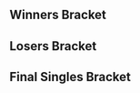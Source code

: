 {{DISPLAYTITLE:Clutch City Clash: ''Melee'' Singles Bracket}}{{SetGame|melee}}
{{tabs static
|name1=Overview
|link1=Clutch City Clash/1/Melee
|name2=Singles Pools
|link2=Clutch City Clash/1/Melee/Singles Pools
|name3=Singles Bracket
|link3=Clutch City Clash/1/Melee/Singles Bracket
|name4=Doubles Bracket
|link4=Clutch City Clash/1/Melee/Doubles Bracket
|This=3
}}

==Winners Bracket==
{{32DEWBracketA
|tourneylink=Clutch City Clash/1/Melee
|tourneyname=Clutch City Clash
|column-width=160

|r1m1p1=Mango |r1m1p1flag=us |r1m1p1score=2 |r1m1win=1
|r1m1p2=WaterlessFishie |r1m1p2flag=us |r1m1p2score=0

|r1m2p1=Tirno |r1m2p1flag=us |r1m2p1score=2 |r1m2win=1
|r1m2p2=ALP |r1m2p2flag=us |r1m2p2score=0
|r1m2p1char1=falco |r1m2p2char1=fox |r1m2p1stock1=2 |r1m2p2stock1=0 |r1m2win1=1 |r1m2stage1=Dream Land
|r1m2p1char2=falco |r1m2p2char2=fox |r1m2p1stock2=2 |r1m2p2stock2=0 |r1m2win2=1 |r1m2stage2=Pokémon Stadium
|r1m2date=August 7, 2016
|r1m2finished=
|r1m2details={{BracketMatchDetails
|preview= 
|lrthread=
|interview=
|recap=
|comment=
|vod=https://youtu.be/PN8F_s3WEl8
}}

|r1m3p1=The Moon |r1m3p1flag=us |r1m3p1score=2 |r1m3win=1
|r1m3p2=Jonjon |r1m3p2flag=us |r1m3p2score=0
|r1m4p1=MikeHaze |r1m4p1flag=us |r1m4p1score=2 |r1m4win=1
|r1m4p2=Aero |r1m4p2flag=us |r1m4p2score=0
|r1m5p1=Lucky |r1m5p1flag=us |r1m5p1score=2 |r1m5win=1
|r1m5p2=Citrus |r1m5p2flag=us |r1m5p2score=0
|r1m6p1=Arc |r1m6p1flag=us |r1m6p1score=2 |r1m6win=1
|r1m6p2=Thoraxe |r1m6p2flag=us |r1m6p2score=0
|r1m7p1=SFAT |r1m7p1flag=us |r1m7p1score=2 |r1m7win=1
|r1m7p2=Skeith |r1m7p2flag=us |r1m7p2score=0
|r1m8p1=Mojo |r1m8p1flag=us |r1m8p1score=2 |r1m8win=1
|r1m8p2=Nerin |r1m8p2flag=us |r1m8p2score=0

|r1m9p1=Mew2King |r1m9p1flag=us |r1m9p1score=2 |r1m9win=1
|r1m9p2=SkillJKfalco |r1m9p2flag=us |r1m9p2score=0
|r1m10p1=Jake13 |r1m10p1flag=us |r1m10p1score=2 |r1m10win=1
|r1m10p2=Dai |r1m10p2flag=us |r1m10p2score=1
|r1m11p1=Ice |r1m11p1flag=de |r1m11p1score=2 |r1m11win=1
|r1m11p2=Tuesday |r1m11p2flag=us |r1m11p2score=0
|r1m12p1=DJ Nintendo |r1m12p1flag=us |r1m12p1score=2 |r1m12win=1
|r1m12p2=Ginta |r1m12p2flag=us |r1m12p2score=0
|r1m13p1=Westballz |r1m13p1flag=us |r1m13p1score=2 |r1m13win=1
|r1m13p2=Armand |r1m13p2flag=us |r1m13p2score=0
|r1m14p1=MT |r1m14p1flag=us |r1m14p1score=2 |r1m14win=1
|r1m14p2=Trademark |r1m14p2flag=us |r1m14p2score=0
|r1m15p1=S2J |r1m15p1flag=us |r1m15p1score=2 |r1m15win=1
|r1m15p2=LK |r1m15p2flag=pr |r1m15p2score=0
|r1m16p1=HomeMadeWaffles |r1m16p1flag=us |r1m16p1score=2 |r1m16win=1
|r1m16p2=Strawhat |r1m16p2flag=us |r1m16p2score=0

|r2m1p1=Mango |r2m1p1flag=us |r2m1p1score=2 |r2m1win=1
|r2m1p2=Tirno |r2m1p2flag=us |r2m1p2score=0

|r2m2p1=The Moon |r2m2p1flag=us |r2m2p1score=2 |r2m2win=1
|r2m2p2=MikeHaze |r2m2p2flag=us |r2m2p2score=1
|r2m2p1char1=marth |r2m2p2char1=fox |r2m2p1stock1=0 |r2m2p2stock1=3 |r2m2win1=2 |r2m2stage1=Battlefield
|r2m2p1char2=marth |r2m2p2char2=fox |r2m2p1stock2=2 |r2m2p2stock2=0 |r2m2win2=1 |r2m2stage2=Yoshi's Story
|r2m2p1char3=marth |r2m2p2char3=fox |r2m2p1stock3=1 |r2m2p2stock3=0 |r2m2win3=1 |r2m2stage3=Pokémon Stadium
|r2m2date=August 7, 2016
|r2m2finished=
|r2m2details={{BracketMatchDetails
|preview= 
|lrthread=
|interview=
|recap=
|comment=
|vod=https://youtu.be/yW5Il8IrBXg
}}

|r2m3p1=Lucky |r2m3p1flag=us |r2m3p1score=2
|r2m3p2=Arc |r2m3p2flag=us |r2m3p2score=0
|r2m3win=1
|r2m3p1char1=fox |r2m3p2char1=marth |r2m3p1stock1=2 |r2m3p2stock1=0 |r2m3win1=1 |r2m3stage1=Battlefield
|r2m3p1char2=fox |r2m3p2char2=marth |r2m3p1stock2=2 |r2m3p2stock2=0 |r2m3win2=1 |r2m3stage2=Yoshi's Story
|r2m3date=August 7, 2016
|r2m3finished=
|r2m3details={{BracketMatchDetails
|preview= 
|lrthread=
|interview=
|recap=
|comment=
|vod=https://youtu.be/OWUvCT_Lz1Y
}}

|r2m4p1=SFAT |r2m4p1flag=us |r2m4p1score=2
|r2m4p2=Mojo |r2m4p2flag=us |r2m4p2score=0
|r2m4win=1
|r2m4p1char1=fox |r2m4p2char1=fox |r2m4p1stock1=1 |r2m4p2stock1=0 |r2m4win1=1 |r2m4stage1=Fountain of Dreams
|r2m4p1char2=fox |r2m4p2char2=fox |r2m4p1stock2=2 |r2m4p2stock2=0 |r2m4win2=1 |r2m4stage2=Battlefield
|r2m4date=August 7, 2016
|r2m4finished=
|r2m4details={{BracketMatchDetails
|preview= 
|lrthread=
|interview=
|recap=
|comment=
|vod=https://youtu.be/WCnCoqhgXhI
}}

|r2m5p1=Mew2King |r2m5p1flag=us |r2m5p1score=2 |r2m5win=1
|r2m5p2=Jake13 |r2m5p2flag=us |r2m5p2score=0

|r2m6p1=Ice |r2m6p1flag=de |r2m6p1score=2 |r2m6win=1
|r2m6p2=DJ Nintendo |r2m6p2flag=us |r2m6p2score=1
|r2m6p1char1=fox |r2m6p2char1=fox |r2m6p1stock1=1 |r2m6p2stock1=0 |r2m6win1=1 |r2m6stage1=Battlefield
|r2m6p1char2=fox |r2m6p2char2=fox |r2m6p1stock2=0 |r2m6p2stock2=1 |r2m6win2=2 |r2m6stage2=Dream Land
|r2m6p1char3=fox |r2m6p2char3=fox |r2m6p1stock3=3 |r2m6p2stock3=0 |r2m6win3=1 |r2m6stage3=Final Destination
|r2m6p1char4= |r2m6p2char4= |r2m6p1stock4= |r2m6p2stock4= |r2m6win4= |r2m6stage4=
|r2m6p1char5= |r2m6p2char5= |r2m6p1stock5= |r2m6p2stock5= |r2m6win5= |r2m6stage5=
|r2m6date=August 7, 2016
|r2m6finished=
|r2m6details={{BracketMatchDetails
|preview= 
|lrthread=
|interview=
|recap=
|comment=
|vod=https://youtu.be/SyVcw8dJWDw
}}

|r2m7p1=Westballz |r2m7p1flag=us |r2m7p1score=0 |r2m7win=2
|r2m7p2=MT |r2m7p2flag=us |r2m7p2score=2
|r2m7p1char1=falco |r2m7p2char1=marth |r2m7p1stock1=0 |r2m7p2stock1=1 |r2m7win1=2 |r2m7stage1=Battlefield
|r2m7p1char2=falco |r2m7p2char2=marth |r2m7p1stock2=0 |r2m7p2stock2=3 |r2m7win2=2 |r2m7stage2=Battlefield
|r2m7date=August 7, 2016
|r2m7finished=
|r2m7details={{BracketMatchDetails
|preview= 
|lrthread=
|interview=
|recap=
|comment=
|vod=https://youtu.be/rzWWYostb20
}}

|r2m8p1=S2J |r2m8p1flag=us |r2m8p1score=2 |r2m8win=1
|r2m8p2=HomeMadeWaffles |r2m8p2flag=us |r2m8p2score=0
|r2m8p1char1=cf |r2m8p2char1=fox |r2m8p1stock1=2 |r2m8p2stock1=0 |r2m8win1=1 |r2m8stage1=Battlefield
|r2m8p1char2=cf |r2m8p2char2=fox |r2m8p1stock2=1 |r2m8p2stock2=0 |r2m8win2=1 |r2m8stage2=Yoshi's Story
|r2m8date=August 7, 2016
|r2m8finished=
|r2m8details={{BracketMatchDetails
|preview= 
|lrthread=
|interview=
|recap=
|comment=
|vod=https://youtu.be/-fJs-6PFQEI
}}

|r3m1p1=Mango |r3m1p1flag=us |r3m1p1score=2
|r3m1p2=The Moon |r3m1p2flag=us |r3m1p2score=0
|r3m1win=1
|r3m1p1char1=falco |r3m1p2char1=marth |r3m1p1stock1=1 |r3m1p2stock1=0 |r3m1win1=1 |r3m1stage1=Battlefield
|r3m1p1char2=falco |r3m1p2char2=marth |r3m1p1stock2=1 |r3m1p2stock2=0 |r3m1win2=1 |r3m1stage2=Yoshi's Story
|r3m1date=August 7, 2016
|r3m1finished=
|r3m1details={{BracketMatchDetails
|preview= 
|lrthread=
|interview=
|recap=
|comment=
|vod=https://youtu.be/XD0cIMbJHQU
}}

|r3m2p1=Lucky |r3m2p1flag=us |r3m2p1score=1
|r3m2p2=SFAT |r3m2p2flag=us |r3m2p2score=2
|r3m2win=2
|r3m2p1char1=fox |r3m2p2char1=fox |r3m2p1stock1=0 |r3m2p2stock1=2 |r3m2win1=2 |r3m2stage1=Battlefield
|r3m2p1char2=fox |r3m2p2char2=fox |r3m2p1stock2=1 |r3m2p2stock2=0 |r3m2win2=1 |r3m2stage2=Dream Land
|r3m2p1char3=fox |r3m2p2char3=fox |r3m2p1stock3=0 |r3m2p2stock3=1 |r3m2win3=2 |r3m2stage3=Pokémon Stadium
|r3m2date=August 7th, 2016
|r3m2finished=
|r3m2details={{BracketMatchDetails
|preview= 
|lrthread=
|interview=
|recap=
|comment=
|vod=https://youtu.be/2lAOx8kvthA
}}

|r3m3p1=Mew2King |r3m3p1flag=us |r3m3p1score=2
|r3m3p2=Ice |r3m3p2flag=de |r3m3p2score=0
|r3m3win=1
|r3m3p1char1=marth |r3m3p2char1=fox |r3m3p1stock1=2 |r3m3p2stock1=0 |r3m3win1=1 |r3m3stage1=Fountain of Dreams
|r3m3p1char2=marth |r3m3p2char2=fox |r3m3p1stock2=1 |r3m3p2stock2=0 |r3m3win2=1 |r3m3stage2=Pokémon Stadium
|r3m3date=August 7th, 2016
|r3m3finished=
|r3m3details={{BracketMatchDetails
|preview= 
|lrthread=
|interview=
|recap=
|comment=
|vod=https://youtu.be/66u8kyJ-XOc
}}

|r3m4p1=MT |r3m4p1flag=us |r3m4p1score=0
|r3m4p2=S2J |r3m4p2flag=us |r3m4p2score=2
|r3m4win=2
|r3m4p1char1=marth |r3m4p2char1=cf |r3m4p1stock1=0 |r3m4p2stock1=1 |r3m4win1=2 |r3m4stage1=Yoshi's Story
|r3m4p1char2=marth |r3m4p2char2=cf |r3m4p1stock2=0 |r3m4p2stock2=2 |r3m4win2=2 |r3m4stage2=Fountain of Dreams
|r3m4date=August 7th, 2016
|r3m4finished=
|r3m4details={{BracketMatchDetails
|preview= 
|lrthread=
|interview=
|recap=
|comment=
|vod=https://youtu.be/EGhfRbXhI3I
}}

|r4m1p1=Mango |r4m1p1flag=us |r4m1p1score=1
|r4m1p2=SFAT |r4m1p2flag=us |r4m1p2score=3
|r4m1win=2
|r4m1p1char1=falco |r4m1p2char1=fox |r4m1p1stock1=2 |r4m1p2stock1=0 |r4m1win1=1 |r4m1stage1=Dream Land
|r4m1p1char2=marth |r4m1p2char2=fox |r4m1p1stock2=0 |r4m1p2stock2=3 |r4m1win2=2 |r4m1stage2=Final Destination
|r4m1p1char3=falco |r4m1p2char3=fox |r4m1p1stock3=0 |r4m1p2stock3=2 |r4m1win3=2 |r4m1stage3=Battlefield
|r4m1p1char4=falco |r4m1p2char4=fox |r4m1p1stock4=0 |r4m1p2stock4=1 |r4m1win4=2 |r4m1stage4=Battlefield
|r4m1p1char5= |r4m1p2char5= |r4m1p1stock5= |r4m1p2stock5= |r4m1win5= |r4m1stage5=
|r4m1date=August 7, 2016
|r4m1finished=
|r4m1details={{BracketMatchDetails|lrthread=|vod=https://www.youtube.com/watch?v=-Vv1BsiB0A8&feature=youtu.be}}

|r4m2p1=Mew2King |r4m2p1flag=us |r4m2p1score=3
|r4m2p2=S2J |r4m2p2flag=us |r4m2p2score=2
|r4m2win=1
|r4m2p1char1=sheik |r4m2p2char1=cf |r4m2p1stock1=3 |r4m2p2stock1=0 |r4m2win1=1 |r4m2stage1=Dream Land
|r4m2p1char2=sheik |r4m2p2char2=cf |r4m2p1stock2=1 |r4m2p2stock2=0 |r4m2win2=1 |r4m2stage2=Pokémon Stadium
|r4m2p1char3=sheik |r4m2p2char3=cf |r4m2p1stock3=0 |r4m2p2stock3=1 |r4m2win3=2 |r4m2stage3=Pokémon Stadium
|r4m2p1char4=sheik |r4m2p2char4=cf |r4m2p1stock4=0 |r4m2p2stock4=1 |r4m2win4=2 |r4m2stage4=Fountain of Dreams
|r4m2p1char5=sheik |r4m2p2char5=cf |r4m2p1stock5=1 |r4m2p2stock5=0 |r4m2win5=1 |r4m2stage5=Fountain of Dreams
|r4m2date=August 7, 2016
|r4m2finished=
|r4m2details={{BracketMatchDetails|lrthread=|vod=https://www.youtube.com/watch?v=m_pj9GX66o8}}
}}

==Losers Bracket==
{{64DELBracketSmwA
|tourneylink=Clutch City Clash/1/Melee
|tourneyname=Clutch City Clash
|l1placement=49-64
|l2placement=33-48
|l3placement=25-32
|l4placement=17-24
|l5placement=13-16
|l6placement=9-12
|l7placement=7-8
|l8placement=5-6

|l1m1p1=Rogee |l1m1p1flag=us |l1m1p1score=2 |l1m1win=1
|l1m1p2=SpaceAnimalz.com |l1m1p2flag=us |l1m1p2score=1
|l1m2p1=RobbyK |l1m2p1flag=us |l1m2p1score=2 |l1m2win=1
|l1m2p2=Salt |l1m2p2flag=us |l1m2p2score=0
|l1m3p1=Bananas |l1m3p1flag=us |l1m3p1score={{win}} |l1m3win=1
|l1m3p2=Woogity Wu |l1m3p2flag=us |l1m3p2score=DQ
|l1m4p1=Boamba |l1m4p1flag=us |l1m4p1score=0 |l1m4win=2
|l1m4p2=XII |l1m4p2flag=us |l1m4p2score=2
|l1m5p1=Dinowulf |l1m5p1flag=us |l1m5p1score=0 |l1m5win=2
|l1m5p2=Mijo! |l1m5p2flag=us |l1m5p2score=2
|l1m6p1=Noc |l1m6p1flag=us |l1m6p1score=2 |l1m6win=1
|l1m6p2=Cuno |l1m6p2flag=us |l1m6p2score=1
|l1m7p1=Alex |l1m7p1flag=us |l1m7p1score=2 |l1m7win=1
|l1m7p2=Anytime99 |l1m7p2flag=us |l1m7p2score=1
|l1m8p1=Rick |l1m8p1flag=us |l1m8p1score=2 |l1m8win=1
|l1m8p2=Trap |l1m8p2flag=us |l1m8p2score=1
|l1m9p1=Dawn |l1m9p1flag=us |l1m9p1score=DQ |l1m9win=2
|l1m9p2=Chandy |l1m9p2flag=us |l1m9p2score={{win}}
|l1m10p1=JediJakeTheMystical |l1m10p1flag= |l1m10p1score=1 |l1m10win=2
|l1m10p2=Legion |l1m10p2flag=us |l1m10p2score=2
|l1m11p1=KM |l1m11p1flag=us |l1m11p1score=2 |l1m11win=1
|l1m11p2=Tapsody |l1m11p2flag=us |l1m11p2score=1
|l1m12p1=GulfCoastBrian |l1m12p1flag=us |l1m12p1score=2 |l1m12win=1
|l1m12p2=Zhea |l1m12p2flag=us |l1m12p2score=1
|l1m13p1=BLOCKHEAD |l1m13p1flag=us |l1m13p1score=0 |l1m13win=2
|l1m13p2=eet |l1m13p2flag=us |l1m13p2score=2
|l1m14p1=JF |l1m14p1flag=us |l1m14p1score=2 |l1m14win=1
|l1m14p2=BestfriendJohn |l1m14p2flag=us |l1m14p2score=1
|l1m15p1=TheVelvetMarmot |l1m15p1flag=us |l1m15p1score=2 |l1m15win=1
|l1m15p2=Jaywalker |l1m15p2flag=us |l1m15p2score=0
|l1m16p1=rayzorium |l1m16p1flag=us |l1m16p1score=2 |l1m16win=1
|l1m16p2=Snowy |l1m16p2flag=us |l1m16p2score=1

|l2m1p1=Nerin |l2m1p1flag=us |l2m1p1score=2 |l2m1win=1
|l2m1p2=Rogee |l2m1p2flag=us |l2m1p2score=1
|l2m2p1=Skeith |l2m2p1flag=us |l2m2p1score=0 |l2m2win=2
|l2m2p2=RobbyK |l2m2p2flag=us |l2m2p2score=2
|l2m3p1=Thoraxe |l2m3p1flag=us |l2m3p1score=0 |l2m3win=2
|l2m3p2=Bananas |l2m3p2flag=us |l2m3p2score=2
|l2m4p1=Citrus |l2m4p1flag=us |l2m4p1score=2 |l2m4win=1
|l2m4p2=XII |l2m4p2flag=us |l2m4p2score=0
|l2m5p1=Aero |l2m5p1flag=us |l2m5p1score=2 |l2m5win=1
|l2m5p2=Mijo! |l2m5p2flag=us |l2m5p2score=0
|l2m6p1=Jonjon |l2m6p1flag=us |l2m6p1score=2 |l2m6win=1
|l2m6p2=Noc |l2m6p2flag=us |l2m6p2score=1
|l2m7p1=ALP |l2m7p1flag=us |l2m7p1score=2 |l2m7win=1
|l2m7p2=Alex |l2m7p2flag=us |l2m7p2score=0
|l2m8p1=WaterlessFishie |l2m8p1flag=us |l2m8p1score=2 |l2m8win=1
|l2m8p2=Rick |l2m8p2flag=us |l2m8p2score=0
|l2m9p1=Strawhat |l2m9p1flag=us |l2m9p1score=2 |l2m9win=1
|l2m9p2=Chandy |l2m9p2flag=us |l2m9p2score=0
|l2m10p1=LK |l2m10p1flag=pr |l2m10p1score=1 |l2m10win=2
|l2m10p2=Legion |l2m10p2flag=us |l2m10p2score=2
|l2m11p1=Trademark |l2m11p1flag=us |l2m11p1score=0 |l2m11win=2
|l2m11p2=KM |l2m11p2flag=us |l2m11p2score=2
|l2m12p1=Armand |l2m12p1flag=us |l2m12p1score=0 |l2m12win=2
|l2m12p2=GulfCoastBrian |l2m12p2flag=us |l2m12p2score=2
|l2m13p1=Ginta |l2m13p1flag=us |l2m13p1score=0 |l2m13win=2
|l2m13p2=eet |l2m13p2flag=us |l2m13p2score=2
|l2m14p1=Tuesday |l2m14p1flag=us |l2m14p1score=2 |l2m14win=1
|l2m14p2=JF |l2m14p2flag=us |l2m14p2score=0
|l2m15p1=Dai |l2m15p1flag=us |l2m15p1score=2 |l2m15win=1
|l2m15p2=TheVelvetMarmot |l2m15p2flag=us |l2m15p2score=0
|l2m16p1=SkillJKfalco |l2m16p1flag=us |l2m16p1score=0 |l2m16win=2
|l2m16p2=rayzorium |l2m16p2flag=us |l2m16p2score=2

|l3m1p1=Nerin |l3m1p1flag=us |l3m1p1score=2 |l3m1win=1
|l3m1p2=RobbyK |l3m1p2flag=us |l3m1p2score=1
|l3m2p1=Bananas |l3m2p1flag=us |l3m2p1score=2 |l3m2win=1
|l3m2p2=Citrus |l3m2p2flag=us |l3m2p2score=0
|l3m3p1=Aero |l3m3p1flag=us |l3m3p1score=0 |l3m3win=2
|l3m3p2=Jonjon |l3m3p2flag=us |l3m3p2score=2
|l3m4p1=ALP |l3m4p1flag=us |l3m4p1score=2 |l3m4win=1
|l3m4p2=WaterlessFishie |l3m4p2flag=us |l3m4p2score=0
|l3m5p1=Strawhat |l3m5p1flag=us |l3m5p1score=2 |l3m5win=1
|l3m5p2=Legion |l3m5p2flag=us |l3m5p2score=1
|l3m6p1=KM |l3m6p1flag=us |l3m6p1score=2 |l3m6win=1
|l3m6p2=GulfCoastBrian |l3m6p2flag=us |l3m6p2score=1
|l3m7p1=eet |l3m7p1flag=us |l3m7p1score=0 |l3m7win=2
|l3m7p2=Tuesday |l3m7p2flag=us |l3m7p2score=2
|l3m8p1=Dai |l3m8p1flag=us |l3m8p1score=2 |l3m8win=1
|l3m8p2=rayzorium |l3m8p2flag=us |l3m8p2score=0

|l4m1p1=Jake13 |l4m1p1flag=us |l4m1p1score=1 |l4m1win=2
|l4m1p2=Nerin |l4m1p2flag=us |l4m1p2score=2
|l4m2p1=DJ Nintendo |l4m2p1flag=us |l4m2p1score=0 |l4m2win=2
|l4m2p2=Bananas |l4m2p2flag=us |l4m2p2score=2
|l4m3p1=Westballz |l4m3p1flag=us |l4m3p1score=2 |l4m3win=1
|l4m3p2=Jonjon |l4m3p2flag=us |l4m3p2score=0
|l4m4p1=HomeMadeWaffles |l4m4p1flag=us |l4m4p1score=2 |l4m4win=1
|l4m4p2=ALP |l4m4p2flag=us |l4m4p2score=0
|l4m5p1=Tirno |l4m5p1flag=us |l4m5p1score=2 |l4m5win=1
|l4m5p2=Strawhat |l4m5p2flag=us |l4m5p2score=0
|l4m6p1=MikeHaze |l4m6p1flag=us |l4m6p1score=2 |l4m6win=1
|l4m6p2=KM |l4m6p2flag=us |l4m6p2score=0
|l4m7p1=Arc |l4m7p1flag=us |l4m7p1score=2 |l4m7win=1
|l4m7p2=Tuesday |l4m7p2flag=us |l4m7p2score=0
|l4m8p1=Uncle mojo |l4m8p1flag=us |l4m8p1score=2 |l4m8win=1
|l4m8p2=Dai |l4m8p2flag=us |l4m8p2score=1

|l5m1p1=Nerin |l5m1p1flag=us |l5m1p1score=1 |l5m1win=2
|l5m1p2=Bananas |l5m1p2flag=us |l5m1p2score=2
|l5m2p1=Westballz |l5m2p1flag=us |l5m2p1score=2 |l5m2win=1
|l5m2p2=HomeMadeWaffles |l5m2p2flag=us |l5m2p2score=1
|l5m3p1=Tirno |l5m3p1flag=us |l5m3p1score=0 |l5m3win=2
|l5m3p2=MikeHaze |l5m3p2flag=us |l5m3p2score=2
|l5m4p1=Arc |l5m4p1flag=us |l5m4p1score=2 |l5m4win=1
|l5m4p2=Uncle mojo |l5m4p2flag=us |l5m4p2score=0

|l6m1p1=The Moon |l6m1p1flag=us |l6m1p1score=2 |l6m1win=1
|l6m1p2=Bananas |l6m1p2flag=us |l6m1p2score=0
|l6m1p1char1=marth |l6m1p2char1=ic |l6m1p1stock1=3 |l6m1p2stock1=0 |l6m1win1=1 |l6m1stage1=Battlefield
|l6m1p1char2=marth |l6m1p2char2=ic |l6m1p1stock2=2 |l6m1p2stock2=0 |l6m1win2=1 |l6m1stage2=Dream Land
|l6m1date=August 7th, 2016
|l6m1finished=
|l6m1details={{BracketMatchDetails|comment=|preview=|lrthread=|vod=https://youtu.be/HAy1KZ3Qjpo|interview=|recap=}}

|l6m2p1=Lucky |l6m2p1flag=us |l6m2p1score=0 |l6m2win=2
|l6m2p2=Westballz |l6m2p2flag=us |l6m2p2score=2
|l6m2p1char1=fox |l6m2p2char1=falco |l6m2p1stock1=0 |l6m2p2stock1=1 |l6m2win1=2 |l6m2stage1=Dream Land
|l6m2p1char2=fox |l6m2p2char2=falco |l6m2p1stock2=0 |l6m2p2stock2=1 |l6m2win2=2 |l6m2stage2=Dream Land
|l6m2date=August 7th, 2016
|l6m2finished=
|l6m2details={{BracketMatchDetails|comment=|preview=|lrthread=|vod=https://youtu.be/OjxI-f5-1Q8|interview=|recap=}}

|l6m3p1=Ice |l6m3p1flag=de |l6m3p1score=2 |l6m3win=1
|l6m3p2=MikeHaze |l6m3p2flag=us |l6m3p2score=0
|l6m3p1char1=fox |l6m3p2char1=fox |l6m3p1stock1=2 |l6m3p2stock1=0 |l6m3win1=1 |l6m3stage1=Battlefield
|l6m3p1char2=fox |l6m3p2char2=fox |l6m3p1stock2=3 |l6m3p2stock2=0 |l6m3win2=1 |l6m3stage2=Dream Land
|l6m3date=August 7th, 2016
|l6m3finished=
|l6m3details={{BracketMatchDetails|comment=|preview=|lrthread=|vod=https://youtu.be/AOszXNRA7fo|interview=|recap=}}

|l6m4p1=MT |l6m4p1flag=us |l6m4p1score=0 |l6m4win=2
|l6m4p2=Arc |l6m4p2flag=us |l6m4p2score=2
|l6m4p1char1=marth |l6m4p2char1=marth |l6m4p1stock1=0 |l6m4p2stock1=2 |l6m4win1=2 |l6m4stage1=Dream Land
|l6m4p1char2=marth |l6m4p2char2=marth |l6m4p1stock2=0 |l6m4p2stock2=1 |l6m4win2=2 |l6m4stage2=Dream Land
|l6m4date=August 7th, 2016
|l6m4finished=
|l6m4details={{BracketMatchDetails|comment=|preview=|lrthread=|vod=https://youtu.be/LQwz3YnWwOY|interview=|recap=}}

|l7m1p1=The Moon |l7m1p1flag=us |l7m1p1score=1 |l7m1win=2
|l7m1p2=Westballz |l7m1p2flag=us |l7m1p2score=3
|l7m1p1char1=marth |l7m1p2char1=falco |l7m1p1stock1=0 |l7m1p2stock1=1 |l7m1win1=2 |l7m1stage1=Battlefield
|l7m1p1char2=marth |l7m1p2char2=falco |l7m1p1stock2=1 |l7m1p2stock2=0 |l7m1win2=1 |l7m1stage2=Yoshi's Story
|l7m1p1char3=marth |l7m1p2char3=falco |l7m1p1stock3=0 |l7m1p2stock3=1 |l7m1win3=2 |l7m1stage3=Dream Land
|l7m1p1char4=marth |l7m1p2char4=falco |l7m1p1stock4=0 |l7m1p2stock4=1 |l7m1win4=2 |l7m1stage4=Battlefield
|l7m1date=August 7, 2016
|l7m1finished=
|l7m1details={{BracketMatchDetails|lrthread=|vod=https://www.youtube.com/watch?v=xR6V6Ydgjog}}

|l7m2p1=Ice |l7m2p1flag=de |l7m2p1score=3 |l7m2win=1
|l7m2p2=Arc |l7m2p2flag=us |l7m2p2score=0
|l7m2p1char1=fox |l7m2p2char1=marth |l7m2p1stock1=1 |l7m2p2stock1=0 |l7m2win1=1 |l7m2stage1=Yoshi's Story
|l7m2p1char2=fox |l7m2p2char2=marth |l7m2p1stock2=1 |l7m2p2stock2=0 |l7m2win2=1 |l7m2stage2=Yoshi's Story
|l7m2p1char3=fox |l7m2p2char3=marth |l7m2p1stock3=3 |l7m2p2stock3=0 |l7m2win3=1 |l7m2stage3=Final Destination
|l7m2date=August 7, 2016
|l7m2finished=
|l7m2details={{BracketMatchDetails|lrthread=|vod=https://www.youtube.com/watch?v=33UESl_xE2o}}

|l8m1p1=S2J |l8m1p1flag=us |l8m1p1score=1 |l8m1win=2
|l8m1p2=Westballz |l8m1p2flag=us |l8m1p2score=3
|l8m1p1char1=cf |l8m1p2char1=falco |l8m1p1stock1=0 |l8m1p2stock1=2 |l8m1win1=2 |l8m1stage1=Battlefield
|l8m1p1char2=cf |l8m1p2char2=falco |l8m1p1stock2=2 |l8m1p2stock2=0 |l8m1win2=1 |l8m1stage2=Pokémon Stadium
|l8m1p1char3=cf |l8m1p2char3=falco |l8m1p1stock3=0 |l8m1p2stock3=2 |l8m1win3=2 |l8m1stage3=Final Destination
|l8m1p1char4=cf |l8m1p2char4=falco |l8m1p1stock4=0 |l8m1p2stock4=2 |l8m1win4=2 |l8m1stage4=Dream Land
|l8m1date=August 7, 2016
|l8m1finished=
|l8m1details={{BracketMatchDetails|lrthread=|vod=https://www.youtube.com/watch?v=6Nq0UzeP9EY}}

|l8m2p1=Mango |l8m2p1flag=us |l8m2p1score=3 |l8m2win=1
|l8m2p2=Ice |l8m2p2flag=de |l8m2p2score=0
|l8m2p1char1=falco |l8m2p2char1=fox |l8m2p1stock1=2 |l8m2p2stock1=0 |l8m2win1=1 |l8m2stage1=Battlefield
|l8m2p1char2=falco |l8m2p2char2=fox |l8m2p1stock2=3 |l8m2p2stock2=0 |l8m2win2=1 |l8m2stage2=Dream Land
|l8m2p1char3=falco |l8m2p2char3=fox |l8m2p1stock3=2 |l8m2p2stock3=0 |l8m2win3=1 |l8m2stage3=Yoshi's Story
|l8m2date=August 7, 2016
|l8m2finished=
|l8m2details={{BracketMatchDetails|lrthread=|vod=https://www.youtube.com/watch?v=vKofO-NVdpM}}
}}
<onlyinclude>
==Final Singles Bracket==
{{DEFinalSmwBracket
|tourneylink=Clutch City Clash/1/Melee
|tourneyname=Clutch City Clash
|l1placement=4
|r2placement=3
|r3loserplacement=2
|r3winnerplacement=1
|export_score=true
|column-width=200

<!-- FROM WINNERS -->
|r1m1p1=SFAT |r1m1p1flag=us |r1m1p1score=2
|r1m1p2=Mew2King |r1m1p2flag=us |r1m1p2score=3
|r1m1win=2
|r1m1p1char1=fox |r1m1p2char1=marth |r1m1p1stock1=2 |r1m1p2stock1=0 |r1m1win1=1 |r1m1stage1=Fountain of Dreams
|r1m1p1char2=fox |r1m1p2char2=marth |r1m1p1stock2=0 |r1m1p2stock2=2 |r1m1win2=2 |r1m1stage2=Final Destination
|r1m1p1char3=fox |r1m1p2char3=marth |r1m1p1stock3=0 |r1m1p2stock3=2 |r1m1win3=2 |r1m1stage3=Dream Land
|r1m1p1char4=fox |r1m1p2char4=marth |r1m1p1stock4=1 |r1m1p2stock4=0 |r1m1win4=1 |r1m1stage4=Pokémon Stadium
|r1m1p1char5=fox |r1m1p2char5=marth |r1m1p1stock5=0 |r1m1p2stock5=1 |r1m1win5=2 |r1m1stage5=Yoshi's Story
|r1m1date=August 7, 2016
|r1m1finished=
|r1m1details={{BracketMatchDetails|lrthread=|vod=https://www.youtube.com/watch?v=h5q3jopndUU}}

<!-- FROM LOSERS -->
|l1m1p1=Westballz |l1m1p1flag=us |l1m1p1score=0
|l1m1p2=Mango |l1m1p2flag=us |l1m1p2score=3
|l1m1win=2
|l1m1p1char1=falco |l1m1p2char1=fox |l1m1p1stock1=0 |l1m1p2stock1=1 |l1m1win1=2 |l1m1stage1=Dream Land
|l1m1p1char2=falco |l1m1p2char2=fox |l1m1p1stock2=0 |l1m1p2stock2=2 |l1m1win2=2 |l1m1stage2=Battlefield
|l1m1p1char3=falco |l1m1p2char3=fox |l1m1p1stock3=0 |l1m1p2stock3=1 |l1m1win3=2 |l1m1stage3=Final Destination
|l1m1date=August 7, 2016
|l1m1finished=
|l1m1details={{BracketMatchDetails|lrthread=|vod=https://www.youtube.com/watch?v=aBtbWW9miRw}}

<!-- LOSERS FINALS -->
|r2m1p1=SFAT |r2m1p1flag=us |r2m1p1score=3
|r2m1p2=Mango |r2m1p2flag=us |r2m1p2score=1
|r2m1win=1
|r2m1p1char1=fox |r2m1p2char1=fox |r2m1p1stock1=1 |r2m1p2stock1=0 |r2m1win1=1 |r2m1stage1=Yoshi's Story
|r2m1p1char2=fox |r2m1p2char2=fox |r2m1p1stock2=0 |r2m1p2stock2=3 |r2m1win2=2 |r2m1stage2=Yoshi's Story
|r2m1p1char3=fox |r2m1p2char3=fox |r2m1p1stock3=1 |r2m1p2stock3=0 |r2m1win3=1 |r2m1stage3=Final Destination
|r2m1p1char4=fox |r2m1p2char4=fox |r2m1p1stock4=1 |r2m1p2stock4=0 |r2m1win4=1 |r2m1stage4=Dream Land
|r2m1date=August 7, 2016
|r2m1finished=
|r2m1details={{BracketMatchDetails|lrthread=|vod=https://www.youtube.com/watch?v=0TEDmicbWgo}}

<!-- GRAND FINALS -->
|r3m1p1=Mew2King |r3m1p1flag=us |r3m1p1score=3
|r3m1p2=SFAT |r3m1p2flag=us |r3m1p2score=1
|r3m1win=1
|r3m1p1char1=marth |r3m1p2char1=fox |r3m1p1stock1=2 |r3m1p2stock1=0 |r3m1win1=1 |r3m1stage1=Fountain of Dreams
|r3m1p1char2=marth |r3m1p2char2=fox |r3m1p1stock2=2 |r3m1p2stock2=0 |r3m1win2=1 |r3m1stage2=Pokémon Stadium
|r3m1p1char3=marth |r3m1p2char3=fox |r3m1p1stock3=0 |r3m1p2stock3=1 |r3m1win3=2 |r3m1stage3=Pokémon Stadium
|r3m1p1char4=marth |r3m1p2char4=marth |r3m1p1stock4=1 |r3m1p2stock4=0 |r3m1win4=1 |r3m1stage4=Final Destination
|r3m1date=August 7, 2016
|r3m1finished=
|r3m1details={{BracketMatchDetails|lrthread=|vod=https://www.youtube.com/watch?v=eHFHxmC0vOw}}
}}</onlyinclude>
